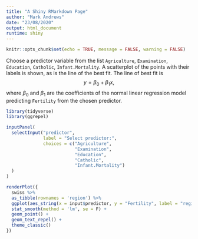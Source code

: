 ```yaml
---
title: "A Shiny RMarkdown Page"
author: "Mark Andrews"
date: "23/08/2020"
output: html_document
runtime: shiny
---
```


```r
knitr::opts_chunk$set(echo = TRUE, message = FALSE, warning = FALSE)
```

Choose a predictor variable from the list `Agriculture`, `Examination`, `Education`, `Catholic`, `Infant.Mortality`.
A scatterplot of the points with their labels is shown, as is the line of the best fit.
The line of best fit is
$$
y = \beta_0 + \beta_1 x,
$$
where $\beta_0$ and $\beta_1$ are the coefficients of the normal linear regression model predicting `Fertility` from the chosen predictor.
```r
library(tidyverse)
library(ggrepel)

inputPanel(
  selectInput("predictor", 
              label = "Select predictor:",
              choices = c("Agriculture",
                          "Examination",
                          "Education",
                          "Catholic",
                          "Infant.Mortality")
  )
)

renderPlot({
  swiss %>% 
  as_tibble(rownames = 'region') %>% 
  ggplot(aes_string(x = input$predictor, y = "Fertility", label = "region")) +
  stat_smooth(method = 'lm', se = F) +
  geom_point() +
  geom_text_repel() +
  theme_classic()
})
```





